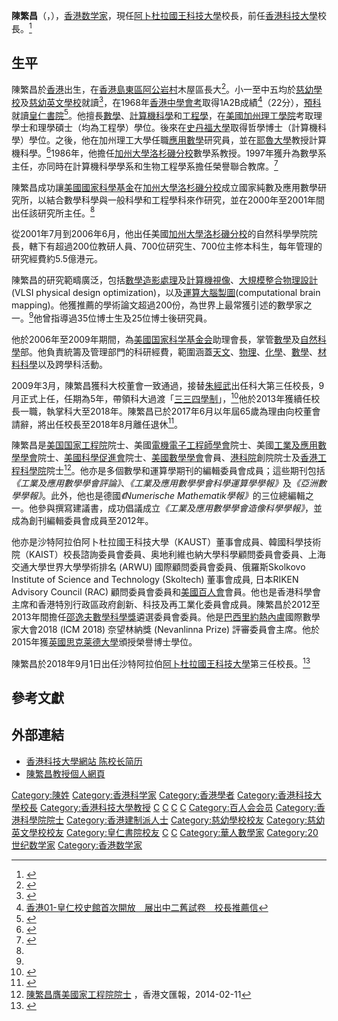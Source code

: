 {{Infobox_Officeholder
|honorific-prefix = [[教授|Professor]]
|name=陳繁昌<br />Tony F Chan
|honorific-suffix=[[太平紳士|JP]] [[教授|教授]]
|image=
|birth_date={{birth date and age|1952|1|20}}
|birth_place={{HKG-1910}}
|nationality={{USA}}
|office=第3任[[阿卜杜拉國王科技大學|阿卜杜拉國王科技大學]]校長
|term_start=2018年9月1日
|term_end=
|predecessor=[[讓-盧·沙莫|讓-盧·沙莫]]<br>{{tsl|en|Nadhmi Al-Nasr|纳兹米·纳赛尔}}<small>（临时）</small>
|office1=第3任[[香港科技大學|香港科技大學]]校長
|term_start1=2009年9月1日
|term_end1=2018年8月31日
|predecessor1=[[朱經武|朱經武]]教授
|successor1=[[史維|史維]]教授
|alma_mater=[[慈幼學校|慈幼學校]]<br>[[慈幼英文學校|慈幼英文學校]]<br>[[皇仁書院|皇仁書院]]<br>[[加州理工學院|加州理工學院]]工程學理學士<br>[[加州理工學院|加州理工學院]]工程學理學碩士<br>[[史丹福大學|史丹福大學]]計算機科學哲學博士
|signature=Tony_F_Chan_Signature.png
}}

'''陳繁昌'''{{JP}}（{{lang-en|Tony F Chan}}，{{bd|1952年|1月20日}}），[[香港|香港]][[数学家|数学家]]，現任[[阿卜杜拉國王科技大學|阿卜杜拉國王科技大學]]校長，前任[[香港科技大學|香港科技大學]]校長。<ref>{{cite web|url=http://www.ust.hk/zh-hant/about-hkust/senior-adm/president/|title=陳繁昌簡歷|accessdate=2009-03-30|date=2009-03-30|archive-url=https://web.archive.org/web/20150902212707/http://www.ust.hk/zh-hant/about-hkust/senior-adm/president/|archive-date=2015-09-02|dead-url=yes}}</ref>

== 生平 ==
陳繁昌於[[香港|香港]]出生，在[[香港島|香港島]][[東區_(香港)|東區]][[阿公岩村|阿公岩村]]木屋區長大<ref>{{cite book |author1=陳繁昌 |title=校長視野 |date=20166 |publisher=星島出版社 |page=12 |quote=我自小住在阿公岩一間兩層高的老舊木屋內，它位於石礦場口，即今日的阿公岩村道和東旺道附。|url=https://books.google.com.hk/books?id=b-LODAAAQBAJ&pg=PA12&lpg=PA12&dq=%E6%85%A2%E5%BF%85+%E6%85%88%E5%B9%BC%E5%B0%8F%E5%AD%B8&source=bl&ots=JBbc0_sgxb&sig=ACfU3U2NftvdZPUxNTb-_QqR5gFUTKmNFw&hl=zh-TW&sa=X&ved=2ahUKEwi0rPvnpJ3hAhUyCqYKHbeVBV04ChDoATAAegQIBhAB#v=onepage&q=%E6%85%A2%E5%BF%85%20%E6%85%88%E5%B9%BC%E5%B0%8F%E5%AD%B8&f=false}}</ref>。小一至中五均於[[慈幼學校|慈幼學校]]及[[慈幼英文學校|慈幼英文學校]]就讀<ref>{{cite web |url=https://www.ssshk.edu.hk/CustomPage/26/SchoolMagazine/Ch02.pdf |title=感恩 |last= |first= |date=2016 |website= |publisher=慈幼英文學校 |access-date=2019-03-25 |quote= |archive-date=2019-03-25 |archive-url=https://web.archive.org/web/20190325123356/https://www.ssshk.edu.hk/CustomPage/26/SchoolMagazine/Ch02.pdf |dead-url=no }}</ref>，在1968年[[香港中學會考|香港中學會考]]取得1A2B成績<ref>[https://www.hk01.com/%E6%B8%AF%E8%81%9E/74404/-%E6%9C%89%E7%89%87-%E5%A4%9A%E5%9C%96-%E7%9A%87%E4%BB%81%E6%A0%A1%E5%8F%B2%E9%A4%A8%E9%A6%96%E6%AC%A1%E9%96%8B%E6%94%BE-%E5%B1%95%E5%87%BA%E4%B8%AD%E4%BA%8C%E8%88%8A%E8%A9%A6%E5%8D%B7-%E6%A0%A1%E9%95%B7%E6%8E 香港01-皇仁校史館首次開放　展出中二舊試卷　校長推薦信]{{Dead link|date=2018年7月 |bot=InternetArchiveBot |fix-attempted=yes }}</ref>（22分），[[預科|預科]]就讀[[皇仁書院|皇仁書院]]<ref>{{cite web |url=http://www.sesfoundation.com/ssoba/news/bulletin/2010_04.pdf |title=慈訊 |last= |first= |date=2010-4 |website= |publisher=慈幼學校舊同學會編輯委員會 |access-date=2020-12-23 |quote=}}</ref>。他擅長[[數學|數學]]、[[計算機科學|計算機科學]]和[[工程學|工程學]]，在[[美國|美國]][[加州理工學院|加州理工學院]]考取理學士和理學碩士（均為工程學）學位。後來在[[史丹福大學|史丹福大學]]取得哲學博士（計算機科學）學位。之後，他在加州理工大學任職[[應用數學|應用數學]]研究員，並在[[耶魯大學|耶魯大學]]教授計算機科學。<ref>{{cite news|url=http://hk.apple.nextmedia.com/news/art/20090331/12579701|publisher=蘋果日報|title=世界十大應用數學家  陳繁昌幼居筲箕灣木屋  窮家子變科大校長|accessdate=2012-02-19|date=2012-02-19|archive-url=https://web.archive.org/web/20150320201420/http://hk.apple.nextmedia.com/news/art/20090331/12579701|archive-date=2015-03-20|dead-url=yes}}</ref>1986年，他擔任[[加州大學洛杉磯分校|加州大學洛杉磯分校]]數學系教授。1997年獲升為數學系主任，亦同時在計算機科學學系和生物工程學系擔任榮譽聯合教席。<ref name="cv">{{cite web|url=http://president.ust.hk/chi/bio_cv.html|title=陳繁昌簡歷|accessdate=2009-03-30|date=2009-03-30|archive-url=https://web.archive.org/web/20150802001016/http://president.ust.hk/chi/bio_cv.html|archive-date=2015-08-02|dead-url=yes}}</ref>

陳繁昌成功讓[[美國國家科學基金|美國國家科學基金]]在[[加州大學洛杉磯分校|加州大學洛杉磯分校]]成立國家純數及應用數學研究所，以結合數學科學與一般科學和工程學科來作研究，並在2000年至2001年間出任該研究所主任。<ref name="cv" />

從2001年7月到2006年6月，他出任美國[[加州大學洛杉磯分校|加州大學洛杉磯分校]]的自然科學學院院長，轄下有超過200位教研人員、700位研究生、700位主修本科生，每年管理的研究經費約5.5億港元。

陳繁昌的研究範疇廣泛，包括[[數學造影處理|數學造影處理]]及[[計算機視像|計算機視像]]、[[大規模整合物理設計|大規模整合物理設計]](VLSI physical design optimization)，以及[[運算大腦製圖|運算大腦製圖]](computational brain mapping)。他獲推薦的學術論文超過200份，為世界上最常獲引述的數學家之一。<ref name="cv" />他曾指導過35位博士生及25位博士後研究員。

他於2006年至2009年期間，為[[美國|美國]][[国家科学基金会|国家科学基金会]]助理會長，掌管[[數學|數學]]及[[自然科學|自然科學]]部。他負責統籌及管理部門的科研經費，範圍涵蓋[[天文|天文]]、[[物理|物理]]、[[化學|化學]]、[[數學|數學]]、[[材料科學|材料科學]]以及跨學科活動。

2009年3月，陳繁昌獲科大校董會一致通過，接替[[朱經武|朱經武]]出任科大第三任校長，9月正式上任，任期為5年，帶領科大過渡「[[三三四學制|三三四學制]]」，<ref>{{cite web|url=http://www.ust.hk/zh-hant/abouthkust-zh-hant/media-relations-zh-hant/press-releases-zh-hant/hkust-announces-appointment-prof-tony-chan-next-president-3/|publisher=香港科技大學|title=科大委任陳繁昌教授為下任校長|accessdate=2009-03-30|date=2009-03-30|archive-url=https://web.archive.org/web/20151117221041/http://www.ust.hk/zh-hant/abouthkust-zh-hant/media-relations-zh-hant/press-releases-zh-hant/hkust-announces-appointment-prof-tony-chan-next-president-3/|archive-date=2015-11-17|dead-url=yes}}</ref>他於2013年獲續任校長一職，執掌科大至2018年。陳繁昌已於2017年6月以年屆65歲為理由向校董會請辭，將出任校長至2018年8月離任退休<ref>{{cite news|title=科大校長陳繁昌請辭　明年離任|url=https://hk.news.appledaily.com/local/daily/article/20170610/20051055|publisher=蘋果日報|date=2017-06-10|accessdate=2018-01-14|archive-date=2018-01-14|archive-url=https://web.archive.org/web/20180114183747/https://hk.news.appledaily.com/local/daily/article/20170610/20051055|dead-url=no}}</ref>。

陳繁昌是[[美国国家工程院|美国国家工程院]]院士、美國[[電機電子工程師學會|電機電子工程師學會]]院士、美國[[工業及應用數學學會|工業及應用數學學會]]院士、[[美國科學促進會|美國科學促進會]]院士、[[美國數學學會|美國數學學會]]會員、[[港科院|港科院]]創院院士及[[香港工程科學院|香港工程科學院]]院士<ref>[http://paper.wenweipo.com/2014/02/11/ED1402110019.htm 陳繁昌膺美國家工程院院士] {{Wayback|url=http://paper.wenweipo.com/2014/02/11/ED1402110019.htm |date=20160304081150 }}，香港文匯報，2014-02-11</ref>。他亦是多個數學和運算學期刊的編輯委員會成員；這些期刊包括''《工業及應用數學學會評論》''、''《工業及應用數學學會科學運算學學報》''及''《亞洲數學學報》''。此外，他也是德國''《Numerische Mathematik學報》''的三位總編輯之一。他參與撰寫建議書，成功倡議成立''《工業及應用數學學會造像科學學報》''，並成為創刊編輯委員會成員至2012年。

他亦是沙特阿拉伯阿卜杜拉國王科技大學（KAUST）董事會成員、韓國科學技術院（KAIST）校長諮詢委員會委員、奥地利維也納大學科學顧問委員會委員、上海交通大學世界大學學術排名 (ARWU) 國際顧問委員會委員、俄羅斯Skolkovo Institute of Science and Technology (Skoltech) 董事會成員, 日本RIKEN Advisory Council (RAC) 顧問委員會委員和[[美國百人會|美國百人會]]會員。他也是香港科學會主席和香港特別行政區政府創新、科技及再工業化委員會成員。陳繁昌於2012至2013年間擔任[[邵逸夫獎|邵逸夫數學科學獎]]遴選委員會委員。他是[[巴西|巴西]][[里約熱內盧|里約熱內盧]]國際數學家大會2018 (ICM 2018) 奈望林納獎 (Nevanlinna Prize) 評審委員會主席。他於2015年獲[[英國|英國]][[思克莱德大學|思克莱德大學]]頒授榮譽博士學位。

陳繁昌於2018年9月1日出任沙特阿拉伯[[阿卜杜拉國王科技大學|阿卜杜拉國王科技大學]]第三任校長。<ref>{{cite news|title=陳繁昌獲委沙特科大校長 8月離任港科大 9月返新工|url=https://news.mingpao.com/pns/dailynews/web_tc/article/20180430/s00002/1525024948668|publisher=明報|accessdate=2018-04-30|date=2018-04-30|archive-date=2018-06-25|archive-url=https://web.archive.org/web/20180625104123/https://news.mingpao.com/pns/dailynews/web_tc/article/20180430/s00002/1525024948668|dead-url=no}}</ref>

==參考文獻==
<references />

==外部連結==
*[https://web.archive.org/web/20161208011917/http://president.ust.hk/chi/bio.html 香港科技大學網站 陈校长简历]
*[http://www.math.ucla.edu/~chan/ 陳繁昌教授個人網頁] {{Wayback|url=http://www.math.ucla.edu/~chan/ |date=20200812150138 }}

{{start box}}
{{S-edu}}
{{s-before|[[朱經武|朱經武]]}}
{{s-title|[[香港科技大學|香港科技大學]]校長|2009年－2018年}}
{{s-after|[[史維|史維]]}}
{{s-break}}
{{s-bef |before=[[让-卢·沙莫|让-卢·沙莫]]}}
{{s-ttl |title=[[阿卜杜拉国王科技大学|阿卜杜拉国王科技大学]]校长|years=2018年－至今}}
{{s-inc}}
{{end box}}
{{香港科技大學}}
{{感動香港}}
{{DEFAULTSORT:CH陈}}
[[Category:陳姓|Category:陳姓]]
[[Category:香港科学家|Category:香港科学家]]
[[Category:香港學者|Category:香港學者]]
[[Category:香港科技大學校長|Category:香港科技大學校長]]
[[Category:香港科技大學教授|Category:香港科技大學教授]]
[[Category:加利福尼亞大學洛杉磯分校教師|C]]
[[Category:美国国家工程院院士|C]]
[[Category:美國科學促進會會員|C]]
[[Category:IEEE_Fellow|C]]
[[Category:百人会会员|Category:百人会会员]]
[[Category:香港科學院院士|Category:香港科學院院士]]
[[Category:香港建制派人士|Category:香港建制派人士]]
[[Category:慈幼學校校友|Category:慈幼學校校友]]
[[Category:慈幼英文學校校友|Category:慈幼英文學校校友]]
[[Category:皇仁書院校友|Category:皇仁書院校友]]
[[Category:加州理工學院校友|C]]
[[Category:史丹佛大學校友|C]]
[[Category:華人數學家|Category:華人數學家]]
[[Category:20世纪数学家|Category:20世纪数学家]]
[[Category:香港数学家|Category:香港数学家]]